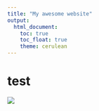 ```yaml
---
title: "My awesome website"
output: 
  html_document:
    toc: true
    toc_float: true
    theme: cerulean
---
```


# test

![](https://media.giphy.com/media/drXGoW1iudhKw/giphy.gif)
